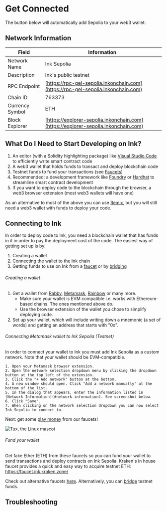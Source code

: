 
# Get Connected

The button below will automatically add Sepolia to your web3 wallet:

<AddNetworkButton />


## Network Information

| Field           | Information                                                    |
| --------------- | -------------------------------------------------------------- |
| Network Name    | Ink Sepolia                                                    |
| Description     | Ink's public testnet                                           |
| RPC Endpoint    | [https://rpc-gel-sepolia.inkonchain.com](https://rpc-gel-sepolia.inkonchain.com)   |
| Chain ID        | 763373                                                         |
| Currency Symbol | ETH                                                            |
| Block Explorer  | [https://explorer-sepolia.inkonchain.com](https://explorer-sepolia.inkonchain.com) |


## What Do I Need to Start Developing on Ink?
1. An editor (with a Solidity highlighting package) like [Visual Studio Code](https://code.visualstudio.com/) to efficiently write smart contract code
2. A web3 wallet that holds funds to transact and deploy blockchain code
3. Testnet funds to fund your transactions (see [Faucets](/quick-start/faucets))
4. Recommended: a development framework like [Foundry](https://book.getfoundry.sh/) or [Hardhat](https://hardhat.org/) to streamline smart contract development
5. If you want to deploy code to the blockchain through the browser, a web3 browser extension (most web3 wallets will have one)

As an alternative to most of the above you can use [Remix](https://remix.ethereum.org/), but you will still need a web3 wallet with funds to deploy your code.

## Connecting to Ink

In order to deploy code to Ink, you need a blockchain wallet that has funds in it in order to pay the deployment cost of the code. The easiest way of getting set up is by:
1. Creating a wallet
2. Connecting the wallet to the Ink chain
3. Getting funds to use on Ink from a [faucet](https://https://docs.inkonchain.com/quick-start/faucets) or by [bridging]()

###### Creating a wallet
1. Get a wallet from [Rabby](https://rabby.io/), [Metamask](https://metamask.io/), [Rainbow](https://rainbow.me/en-us/) or many more. 
    - Make sure your wallet is EVM compatible i.e. works with Ethereum-based chains. The ones mentioned above do. 
    - Use the browser extension of the wallet you chose to simplify deploying code.
2. Set up your wallet, which will include writing down a mnemonic (a set of words) and getting an address that starts with "0x". 

###### Connecting Metamask wallet to Ink Sepolia (Testnet)

In order to connect your wallet to Ink you must add Ink Sepolia as a custom network. Note that your wallet should be EVM-compatible.

    1. Open your Metamask browser extension.
    2. Open the network selection dropdown menu by clicking the dropdown button at the top left of the extension.
    3. Click the "+ Add network" button at the bottom.
    4. A new window should open. Click "Add a network manually" at the bottom of the list.
    5. In the dialog that appears, enter the information listed in [Network Information](#network-information). See screenshot below.
    6. Click "Save".
    7. When clicking on the network selection dropdown you can now select Ink Sepolia to connect to.

Next: get some [play money](#faucet) from our faucets!

![Tux, the Linux mascot](../../images/add_network.png)

###### Fund your wallet
Get fake Ether (ETH) from these faucets so you can fund your wallet to send transactions and deploy contracts on Ink Sepolia. Kraken's in house faucet provides a quick and easy way to acquire testnet ETH:
https://faucet.ink.kraken.zone/

Check out alternative faucets [here](https://docs.inkonchain.com/quick-start/faucets). Alternatively, you can [bridge](https://docs.inkonchain.com/quick-start/faucets#bridging-funds-to-ink-sepolia) testnet funds. 

## Troubleshooting

